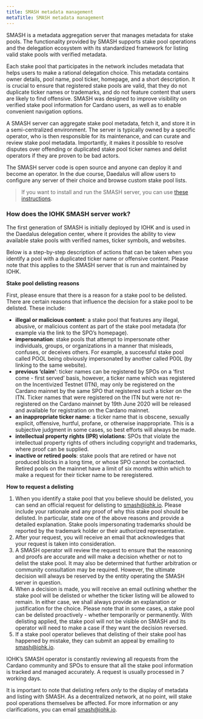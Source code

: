 ```yaml
---
title: SMASH metadata management
metaTitle: SMASH metadata management
---
```


SMASH is a metadata aggregation server that manages metadata for stake pools.
The functionality provided by SMASH supports stake pool operations and the
delegation ecosystem with its standardized framework for listing valid stake
pools with verified metadata.

Each stake pool that participates in the network includes metadata that helps
users to make a rational delegation choice. This metadata contains owner
details, pool name, pool ticker, homepage, and a short description. It is
crucial to ensure that registered stake pools are valid, that they do not
duplicate ticker names or trademarks, and do not feature content that users are
likely to find offensive. SMASH was designed to improve visibility on verified
stake pool information for Cardano users, as well as to enable convenient
navigation options.

A SMASH server can aggregate stake pool metadata, fetch it, and store it in a
semi-centralized environment. The server is typically owned by a specific
operator, who is then responsible for its maintenance, and can curate and review
stake pool metadata. Importantly, it makes it possible to resolve disputes over
offending or duplicated stake pool ticker names and delist operators if they are
proven to be bad actors.

The SMASH server code is open source and anyone can deploy it and become an
operator. In the due course, Daedalus will allow users to configure any server
of their choice and browse custom stake pool lists.

> If you want to install and run the SMASH server, you can use [these instructions](https://github.com/input-output-hk/smash/blob/master/doc/getting-started/how-to-install-smash.md).

### How does the IOHK SMASH server work?

The first generation of SMASH is initially deployed by IOHK and is used in the
Daedalus delegation center, where it provides the ability to view available
stake pools with verified names, ticker symbols, and websites.

Below is a step-by-step description of actions that can be taken when you
identify a pool with a duplicated ticker name or offensive content. Please note
that this applies to the SMASH server that is run and maintained by IOHK.

**Stake pool delisting reasons**

First, please ensure that there is a reason for a stake pool to be delisted.
There are certain reasons that influence the decision for a stake pool to be
delisted. These include:

- **illegal or malicious content**: a stake pool that features any illegal,
  abusive, or malicious content as part of the stake pool metadata (for example
  via the link to the SPO’s homepage).
- **impersonation**: stake pools that attempt to impersonate other individuals,
  groups, or organizations in a manner that misleads, confuses, or deceives
  others. For example, a successful stake pool called POOL being obviously
  impersonated by another called P00L (by linking to the same website).
- **previous ‘claim’**: ticker names can be registered by SPOs on a ‘first
  come - first served’ basis, however, a ticker name which was registered on the
  Incentivized Testnet (ITN), may only be registered on the Cardano mainnet by
  the same SPO that registered such a ticker on the ITN. Ticker names that were
  registered on the ITN but were not re-registered on the Cardano mainnet by
  19th June 2020 will be released and available for registration on the Cardano
  mainnet.
- **an inappropriate ticker name**: a ticker name that is obscene, sexually
  explicit, offensive, hurtful, profane, or otherwise inappropriate. This is a
  subjective judgment in some cases, so best efforts will always be made.
- **intellectual property rights (IPR) violations**: SPOs that violate the
  intellectual property rights of others including copyright and trademarks,
  where proof can be supplied.
- **inactive or retired pools**: stake pools that are retired or have not
  produced blocks in a long time, or whose SPO cannot be contacted. Retired
  pools on the mainnet have a limit of six months within which to make a request
  for their ticker name to be reregistered.

**How to request a delisting**

1. When you identify a stake pool that you believe should be delisted, you can
   send an official request for delisting to smash@iohk.io. Please include your
   rationale and any proof of why this stake pool should be delisted. In
   particular, state one of the above reasons and provide a detailed
   explanation. Stake pools impersonating trademarks should be reported by the
   trademark holder or their authorized representative.
2. After your request, you will receive an email that acknowledges that your
   request is taken into consideration.
3. A SMASH operator will review the request to ensure that the reasoning and
   proofs are accurate and will make a decision whether or not to delist the
   stake pool. It may also be determined that further arbitration or community
   consultation may be required. However, the ultimate decision will always be
   reserved by the entity operating the SMASH server in question.
4. When a decision is made, you will receive an email outlining whether the
   stake pool will be delisted or whether the ticker listing will be allowed to
   remain. In either case, we shall always provide an explanation or
   justification for the choice. Please note that in some cases, a stake pool
   can be delisted proactively - whether temporarily or permanently. With
   delisting applied, the stake pool will not be visible on SMASH and its
   operator will need to make a case if they want the decision reversed.
5. If a stake pool operator believes that delisting of their stake pool has
   happened by mistake, they can submit an appeal by emailing to smash@iohk.io.

IOHK’s SMASH operator is constantly reviewing all requests from the Cardano
community and SPOs to ensure that all the stake pool information is tracked and
managed accurately. A request is usually processed in 7 working days.

It is important to note that delisting refers _only_ to the display of metadata
and listing with SMASH. As a decentralized network, at no point, will stake pool
operations themselves be affected. For more information or any clarifications,
you can email smash@iohk.io.

